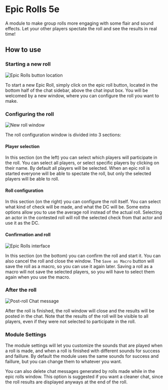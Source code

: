 
# Epic Rolls 5e
<ModuleInfo/>

A module to make group rolls more engaging with some flair and sound effects. Let your other players spectate the roll and see the results in real time!

## How to use

### Starting a new roll
<Image src="/images/epic-rolls-5e/epicrollsbutton.png" alt="Epic Rolls button location" className={styles.wikiImageSmall}/>

To start a new Epic Roll, simply click on the epic roll button, located in the bottom half of the chat sidebar, above the chat input box.
You will be welcomed by a new window, where you can configure the roll you want to make.

### Configuring the roll
<Image src="/images/epic-rolls-5e/epicrollsmain.png" alt="New roll window" className={styles.wikiImage}/>

The roll configuration window is divided into 3 sections:

#### Player selection

In this section (on the left) you can select which players will participate in the roll. You can select all players, or select specific players by clicking on their name.
By default all players will be selected.
When an epic roll is started everyone will be able to spectate the roll, but only the selected players will be able to roll.

#### Roll configuration

In this section (on the right) you can configure the roll itself. You can select what kind of check will be made, and what the DC will be.
Some extra options allow you to use the average roll instead of the actual roll.
Selecting an actor in the contested roll will roll the selected check from that actor and use it as the DC.

#### Confirmation and roll
<Image src="/images/epic-rolls-5e/epicrollspromt.png" alt="Epic Rolls interface" className={styles.wikiImage}/>

In this section (on the bottom) you can confirm the roll and start it. You can also cancel the roll and close the window.
The `Save as Macro` button will save the roll as a macro, so you can use it again later. Saving a roll as a macro will not save the selected players, so you will have to select them again when you use the macro.


### After the roll
<Image src="/images/epic-rolls-5e/epicrollschat.png" alt="Post-roll Chat message" className={styles.wikiImage}/>

After the roll is finished, the roll window will close and the results will be posted in the chat.
Note that the results of the roll will be visible to all players, even if they were not selected to participate in the roll.

### Module Settings

The module settings will let you customize the sounds that are played when a roll is made, and when a roll is finished with different sounds for success and faillure.
By default the module uses the same sounds for success and faillure, but you can change them to whatever you want.

You can also delete chat messages generated by rolls made while in the epic rolls window. This option is suggested if you want a cleaner chat, since the roll results are displayed anyways at the end of the roll.

